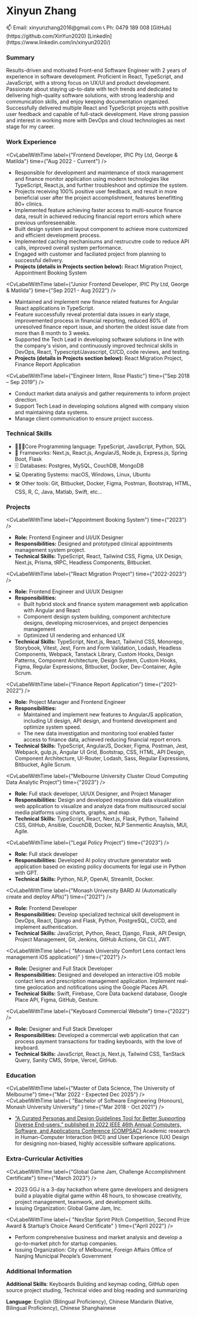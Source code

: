 
<div className="flex flex-col gap-4 ">
<h1 className="text-center text-3xl font-plex italic font-semibold">
  Xinyun Zhang
</h1>

  <div className="flex flex-col md:flex-row md:justify-between">
    <span>📫 Email: xinyunzhang2016@gmail.com</span>
    <span>📞 Ph: 0479 189 008</span>
    <span>[GitHub](https://github.com/XinYun2020)</span>
    <span>[LinkedIn](https://www.linkedin.com/in/xinyun2020/)</span>
  </div>
</div>

### Summary

Results-driven and motivated Front-end Software Engineer with 2 years of experience in software development. Proficient in React, TypeScript, and JavaScript, with a strong focus on UX/UI and product development. Passionate about staying up-to-date with tech trends and dedicated to delivering high-quality software solutions, with strong leadership and communication skills, and enjoy keeping documentation organized. Successfully delivered multiple React and TypeScript projects with positive user feedback and capable of full-stack development. Have strong passion and interest in working more with DevOps and cloud technologies as next stage for my career.

### Work Experience

<CvLabelWithTime
  label={"Frontend Developer, IPIC Pty Ltd, George & Matilda"}
  time={"Aug 2022 - Current"}
/>

- Responsible for development and maintenance of stock management and finance monitor application using modern technologies like TypeScript, React.js, and further troubleshoot and optimize the system.
- Projects receiving 100% positive user feedback, and result in more beneficial user after the project accomplishment, features benefitting 80+ clinics.
- Implemented feature achieving faster access to multi-source finance data, result in achieved reducing financial report errors which where previous unforeseenable.
- Built design system and layout component to achieve more customized and efficient development process.
- Implemented caching mechanisums and restrucutre code to reduce API calls, improved overall system performance.
- Engaged with customer and faciliated project from planning to successful delivery.
- **Projects (details in Projects section below):** React Migration Project, Appointment Booking System

<CvLabelWithTime
  label={"Junior Frontend Developer, IPIC Pty Ltd, George & Matilda"}
  time={"Sep 2021 - Aug 2022"}
/>

- Maintained and implement new finance related features for Angular React applications in TypeScript.
- Feature successfully reveal protential data issues in early stage, improvemented process in financial reporting, reduced 80% of unresolved finance report issue, and shorten the oldest issue date from more than 8 month to 3 weeks.
- Supported the Tech Lead in developing software solutions in line with the company's vision, and continuously improved technical skills in DevOps, React, Typescript/Javascript, CI/CD, code reviews, and testing.
- **Projects (details in Projects section below):** React Migration Project, Finance Report Application

<CvLabelWithTime
  label={"Engineer Intern, Rose Plastic"}
  time={"Sep 2018 – Sep 2019"}
/>

- Conduct market data analysis and gather requirements to inform project direction.
- Support Tech Lead in developing solutions aligned with company vision and maintaining data systems.
- Manage client communication to ensure project success.

### Technical Skills

- 👩🏻‍💻Core Programming language: TypeScript, JavaScript, Python, SQL
- 🧰 Frameworks: Next.js, React.js, AngularJS, Node.js, Express.js, Spring Boot, Flask
- 🗄️ Databases: Postgres, MySQL, CouchDB, MongoDB
- 💻 Operating Systems: macOS, Windows, Linux, Ubuntu
- 🛠️ Other tools: Git, Bitbucket, Docker, Figma, Postman, Bootstrap, HTML, CSS, R, C, Java, Matlab, Swift, etc...

### Projects

<CvLabelWithTime label={"Appointment Booking System"} time={"2023"} />

- **Role:** Frontend Engineer and UI/UX Designer
- **Responsibilities:** Designed and prototyped clinical appointments management system project.
- **Technical Skills:** TypeScript, React, Tailwind CSS, Figma, UX Design, Next.js, Prisma, tRPC, Headless Components, Bitbucket.

<CvLabelWithTime label={"React Migration Project"} time={"2022-2023"} />

- **Role:** Frontend Engineer and UI/UX Designer
- **Responsibilities:**
  - Built hybrid stock and finance system management web application with Angular and React
  - Component design system building, component architecture designs, developing microservices, and project denpencies management
  - Optimized UI rendering and enhanced UX
- **Technical Skills:** TypeScript, Next.js, React, Tailwind CSS, Monorepo, Storybook, Vitest, Jest, Form and Form Validation, Lodash, Headless Components, Webpack, Tanstack Library, Custom Hooks, Design Patterns, Component Architecture, Design System, Custom Hooks, Figma, Regular Expressions, Bitbucket, Docker, Dev-Container, Agile Scrum.

<CvLabelWithTime label={"Finance Report Application"} time={"2021-2022"} />

- **Role:** Project Manager and Frontend Engineer
- **Responsibilities:**
  - Maintained and implement new features to AngularJS application, including UI design, API design, and frontend development and optimize system speed.
  - The new data investigation and monitoring tool enabled faster access to finance data, achieved reducing financial report errors.
- **Technical Skills:** TypeScript, AngularJS, Docker, Figma, Postman, Jest, Webpack, gulp.js, Angular UI Grid, Bootstrap, CSS, HTML, API Design, Component Architecture, UI-Router, Lodash, Sass, Regular Expressions, Bitbucket, Agile Scrum.

<CvLabelWithTime
  label={"Melbourne University Cluster Cloud Computing Data Analytic Project"}
  time={"2023"}
/>

- **Role:** Full stack developer, UI/UX Designer, and Project Manager
- **Responsibilities:** Design and developed responsive data visualization web application to visualize and analyze data from multisourced social media platforms using charts, graphs, and map.
- **Technical Skills:** TypeScript, React, Next.js, Flask, Python, Tailwind CSS, GitHub, Ansible, CouchDB, Docker, NLP Senmentic Anaylsis, MUI, Agile.

<CvLabelWithTime label={"Legal Policy Project"} time={"2023"} />

- **Role:** Full stack developer
- **Responsibilities:** Developed AI policy structure generatator web application based on existing policy documents for legal use in Python with GPT.
- **Technical Skills:** Python, NLP, OpenAI, Streamlit, Docker.

<CvLabelWithTime
  label={"Monash University BARD AI (Automatically create and deploy APIs)"}
  time={"2021"}
/>

- **Role:** Frontend Developer
- **Responsibilities:** Develop specialized technical skill development in DevOps, React, Django and Flask, Python, PostgreSQL, CI/CD, and implement authentication.
- **Technical Skills:** JavaScript, Python, React, Django, Flask, API Design, Project Management, Git, Jenkins, GitHub Actions, Git CLI, JWT.

<CvLabelWithTime
  label={
    "Monash University Comfort Lens contact lens management iOS application)"
  }
  time={"2021"}
/>

- **Role:** Designer and Full Stack Developer
- **Responsibilities:** Designed and developed an interactive iOS mobile contact lens and prescription management application. Implement real-time geolocation and notifications using the Google Places API.
- **Technical Skills:** Swift, Firebase, Core Data backend database, Google Place API, Figma, GitHub, Gesture.

<CvLabelWithTime label={"Keyboard Commercial Website"} time={"2022"} />

- **Role:** Designer and Full Stack Developer
- **Responsibilities:** Developed a commercial web application that can process payment transactions for trading keyboards, with the love of keyboard.
- **Technical Skills:** JavaScript, React.js, Next.js, Tailwind CSS, TanStack Query, Sanity CMS, Stripe, Vercel, GitHub.

### Education

<CvLabelWithTime
  label={"Master of Data Science, The University of Melbourne"}
  time={"Mar 2022 - Expected Dec 2025"}
/>
<CvLabelWithTime
  label={
    "Bachelor of Software Engineering (Honours), Monash University University"
  }
  time={"Mar 2018 - Oct 2021"}
/>

- [“A Curated Personas and Design Guidelines Tool for Better Supporting Diverse End-users.” published in 2022 IEEE 46th Annual Computers, Software, and Applications Conference (COMPSAC)](https://ieeexplore.ieee.org/abstract/document/9842733) Academic research in Human-Computer Interaction (HCI) and User Experience (UX) Design for designing non-biased, highly accessible software applications.

### Extra-Curricular Activities

<CvLabelWithTime
  label={"Global Game Jam, Challenge Accomplishment Certificate"}
  time={"March 2023"}
/>

- 2023 GGJ is a 3-day hackathon where game developers and designers build a playable digital game within 48 hours, to showcase creativity, project management, teamwork, and development skills.
- Issuing Organization: Global Game Jam, Inc.

<CvLabelWithTime
  label={
    "NexStar Sprint Pitch Competition, Second Prize Award & Startup’s Choice Award Certificate"
  }
  time={"April 2022"}
/>

- Perform comprehensive business and market analysis and develop a go-to-market pitch for startup companies.
- Issuing Organization: City of Melbourne, Foreign Affairs Office of Nanjing Municipal People’s Government

### Additional Information

**Additional Skills**: Keyboards Building and keymap coding, GitHub open source project studing, Technical video and blog reading and summarizing

**Language**: English (Bilingual Proficiency), Chinese Mandarin (Native, Bilingual Proficiency), Chinese Shanghainese

<CvPDFDownloadButton />
